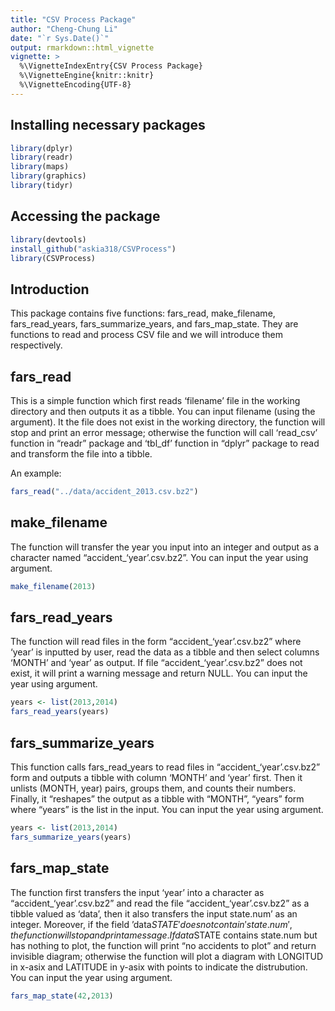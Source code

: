 ```yaml
---
title: "CSV Process Package"
author: "Cheng-Chung Li"
date: "`r Sys.Date()`"
output: rmarkdown::html_vignette
vignette: >
  %\VignetteIndexEntry{CSV Process Package}
  %\VignetteEngine{knitr::knitr}
  %\VignetteEncoding{UTF-8}
---
```

## Installing necessary packages
```r
library(dplyr)
library(readr)
library(maps)
library(graphics)
library(tidyr)
```


## Accessing the package
```r
library(devtools)
install_github("askia318/CSVProcess")
library(CSVProcess)
```

## Introduction 
This package contains five functions: fars_read, make_filename, fars_read_years, fars_summarize_years, and fars_map_state. They are functions to read and process CSV file and we will introduce them respectively.

## fars_read

This is a simple function which first reads 'filename' file in the working directory and
then outputs it as a tibble. You can input filename (using the \code{filename} argument).
It the file does not exist in the working directory, the function will stop and print an
error message; otherwise the function will call 'read_csv' function in "readr" package and
'tbl_df' function in "dplyr" package to read and transform the file into a tibble.

An example: 
```r
fars_read("../data/accident_2013.csv.bz2")
```

## make_filename

The function will transfer the year you input into an integer and output as a character
named "accident_'year'.csv.bz2". You can input the year using \code{year} argument.

```r
make_filename(2013)
```

## fars_read_years

The function will read files in the form "accident_'year'.csv.bz2" where 'year' is inputted
by user, read the data as a tibble and then select columns 'MONTH' and 'year' as output.
If file "accident_'year'.csv.bz2" does not exist, it will print a warning message and return
NULL. You can input the year using \code{list(years)} argument.

```r
years <- list(2013,2014)
fars_read_years(years)
```

## fars_summarize_years
This function calls fars_read_years to read files in "accident_'year'.csv.bz2" form and
outputs a tibble with column 'MONTH' and 'year' first. Then it unlists (MONTH, year) pairs,
groups them, and counts their numbers. Finally, it "reshapes" the output as a tibble
with "MONTH", "years" form where "years" is the list in the input.
You can input the year using \code{list(years)} argument.

```r
years <- list(2013,2014)
fars_summarize_years(years)
```

## fars_map_state
The function first transfers the input 'year' into a character as "accident_'year'.csv.bz2"
and read the file "accident_'year'.csv.bz2" as a tibble valued as 'data', then it also
transfers the input state.num' as an integer. Moreover, if the field 'data$STATE' does not
contain 'state.num', the function will stop and print a message.
If data$STATE contains state.num but has nothing to plot, the function will print
"no accidents to plot" and return invisible diagram; otherwise the function will plot
a diagram with LONGITUD in x-asix and LATITUDE in y-asix with points to indicate the
distrubution. You can input the year using \code{state.num,year} argument.

```r
fars_map_state(42,2013)
```
